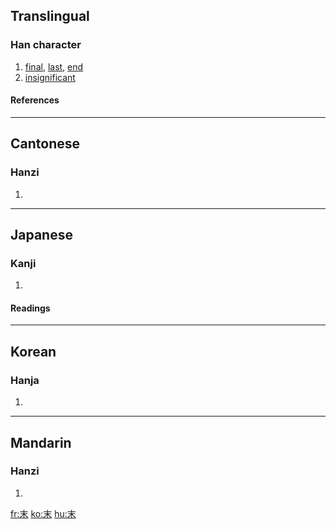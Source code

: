 ==Translingual==
===Han character===
{{Han char|rn=75|rad=木|as=01|sn=5|four=5090<sub>0</sub>|canj=木十 (DJ)}}
# [[final]], [[last]], [[end]]
# [[insignificant]]
====References====
{{Han ref|kx=0509.060|dkj=14420|dj=0891.010|hdz=21150.020|uh=672B|ud=26411|bh=A5BD|bd=42429}}

----
==Cantonese==
===Hanzi===
{{yue-hanzi|jyut=|y=mut6}}
# {{defn|Cantonese}}

----
==Japanese==
===Kanji===
{{ja-kanji|grade=4|rs=木01}}
# {{defn|Japanese}} 
====Readings====
{{ja-readings|on=[[まつ]] (matsu), [[ばつ]] (batsu)|kun=[[すえ]] (sue)}}

----
==Korean==
===Hanja===
{{ko-hanja|hangeul=말|eumhun=|rv=mal|mr=mal|y=mal}}
# {{defn|Korean}}

----
==Mandarin==
===Hanzi===
{{cmn-hanzi|pin=[[mò]] ([[mo4]])|wg=mo<sup>4</sup>}}
# {{defn|Mandarin}}

[[fr:末]]
[[ko:末]]
[[hu:末]]